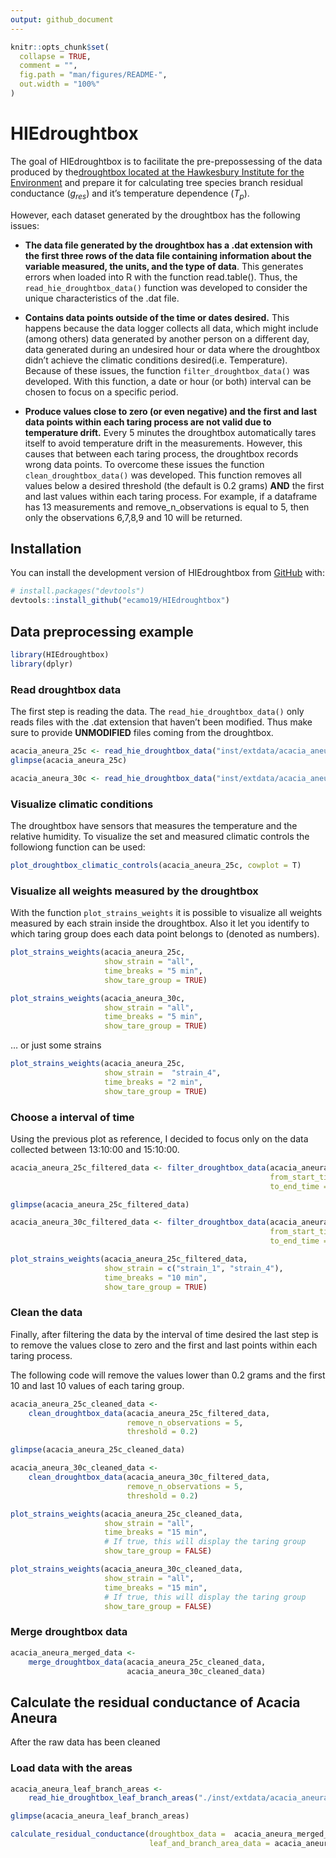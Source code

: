 ```yaml
---
output: github_document
---
```


<!-- README.md is generated from README.Rmd. Please edit that file -->

```r
knitr::opts_chunk$set(
  collapse = TRUE,
  comment = "",
  fig.path = "man/figures/README-",
  out.width = "100%"
)
```

# HIEdroughtbox

<!-- badges: start -->
<!-- badges: end -->

The goal of HIEdroughtbox is to facilitate the pre-prepossessing of the data 
produced by the[droughtbox located at the Hawkesbury Institute for the Environment](https://ecamo19.github.io/droughtbox_documentation/) and prepare it 
for calculating tree species branch residual conductance ($g_{res}$) and it's 
temperature dependence ($T_p$). 

However, each dataset generated by the droughtbox has the following issues:

- **The data file generated by the droughtbox has a .dat extension with the 
    first three rows of the data file containing information about the variable 
    measured, the units, and the type of data**. This generates errors when 
    loaded into R with the function read.table(). Thus, the 
    `read_hie_droughtbox_data()` function was developed to consider the unique 
    characteristics of the .dat file.

- **Contains data points outside of the time or dates desired.** This
    happens because the data logger collects all data, which might include
    (among others) data generated by another person on a different day,
    data generated during an undesired hour or data where the droughtbox
    didn’t achieve the climatic conditions desired(i.e. Temperature).
    Because of these issues, the function `filter_droughtbox_data()` was
    developed. With this function, a date or hour (or both) interval can be
    chosen to focus on a specific period.

- **Produce values close to zero (or even negative) and the first and last data 
    points within each taring process are not valid due to temperature drift.** 
    Every 5 minutes the droughtbox automatically tares itself to avoid 
    temperature drift in the measurements. However, this causes that between 
    each taring process, the droughtbox records wrong data points. To overcome 
    these issues the function `clean_droughtbox_data()` was developed. This 
    function removes all values below a desired threshold 
    (the default is 0.2 grams) **AND** the first and last values within each 
    taring process. For example, if a dataframe has 13 measurements and 
    remove_n_observations is equal to 5, then only the observations 6,7,8,9 and 
    10 will be returned. 
    
     
## Installation

You can install the development version of HIEdroughtbox from [GitHub](https://github.com/) with:

```r
# install.packages("devtools")
devtools::install_github("ecamo19/HIEdroughtbox")
```

## Data preprocessing example

```r
library(HIEdroughtbox)
library(dplyr)
```

### Read droughtbox data

The first step is reading the data. The `read_hie_droughtbox_data()` only reads
files with the .dat extension that haven't been modified. Thus make sure to 
provide __UNMODIFIED__ files coming from the droughtbox.  

```r
acacia_aneura_25c <- read_hie_droughtbox_data("inst/extdata/acacia_aneura_25c.dat")
glimpse(acacia_aneura_25c)
```


```r
acacia_aneura_30c <- read_hie_droughtbox_data("inst/extdata/acacia_aneura_30c.dat")
```

### Visualize climatic conditions

The droughtbox have sensors that measures the temperature and the relative 
humidity. To visualize the set and measured climatic controls the followiong 
function can be used: 

```r
plot_droughtbox_climatic_controls(acacia_aneura_25c, cowplot = T)
```

### Visualize all weights measured by the droughtbox

With the function `plot_strains_weights` it is possible to visualize all weights 
measured by each strain inside the droughtbox. Also it let you identify to which
taring group does each data point belongs to (denoted as numbers).

```r
plot_strains_weights(acacia_aneura_25c, 
                     show_strain = "all",
                     time_breaks = "5 min",
                     show_tare_group = TRUE)
```

```r
plot_strains_weights(acacia_aneura_30c, 
                     show_strain = "all",
                     time_breaks = "5 min",
                     show_tare_group = TRUE)
```


... or just some strains 

```r
plot_strains_weights(acacia_aneura_25c, 
                     show_strain =  "strain_4", 
                     time_breaks = "2 min",
                     show_tare_group = TRUE)
```

### Choose a interval of time

Using the previous plot as reference, I decided to focus only on the data 
collected between 13:10:00 and 15:10:00. 

```r
acacia_aneura_25c_filtered_data <- filter_droughtbox_data(acacia_aneura_25c,
                                                          from_start_time = "13:10:00",
                                                          to_end_time = "15:10:00")

glimpse(acacia_aneura_25c_filtered_data)
```

```r
acacia_aneura_30c_filtered_data <- filter_droughtbox_data(acacia_aneura_30c,
                                                          from_start_time = "17:15:00",
                                                          to_end_time = "19:20:00")

```


```r
plot_strains_weights(acacia_aneura_25c_filtered_data, 
                     show_strain = c("strain_1", "strain_4"), 
                     time_breaks = "10 min",
                     show_tare_group = TRUE)
```

### Clean the data

Finally, after filtering the data by the interval of time desired the last 
step is to remove the values close to zero and the first and last points within 
each taring process. 

The following code will remove the values lower than 0.2 grams and the first 10 
and last 10 values of each taring group.  

```r
acacia_aneura_25c_cleaned_data <- 
    clean_droughtbox_data(acacia_aneura_25c_filtered_data,
                          remove_n_observations = 5,
                          threshold = 0.2)

glimpse(acacia_aneura_25c_cleaned_data)
```


```r
acacia_aneura_30c_cleaned_data <- 
    clean_droughtbox_data(acacia_aneura_30c_filtered_data,
                          remove_n_observations = 5,
                          threshold = 0.2)
```

```r
plot_strains_weights(acacia_aneura_25c_cleaned_data, 
                     show_strain = "all",
                     time_breaks = "15 min",
                     # If true, this will display the taring group
                     show_tare_group = FALSE)
```

```r
plot_strains_weights(acacia_aneura_30c_cleaned_data, 
                     show_strain = "all",
                     time_breaks = "15 min",
                     # If true, this will display the taring group
                     show_tare_group = FALSE)
```


### Merge droughtbox data

```r
acacia_aneura_merged_data <-
    merge_droughtbox_data(acacia_aneura_25c_cleaned_data,
                          acacia_aneura_30c_cleaned_data)
```


## Calculate the residual conductance of Acacia Aneura

After the raw data has been cleaned 

### Load data with the areas

```r
acacia_aneura_leaf_branch_areas <-
    read_hie_droughtbox_leaf_branch_areas("./inst/extdata/acacia_aneura_branch_length_diameter.csv") 

glimpse(acacia_aneura_leaf_branch_areas)
```


```r
calculate_residual_conductance(droughtbox_data =  acacia_aneura_merged_data, 
                               leaf_and_branch_area_data = acacia_aneura_leaf_branch_areas)
```

